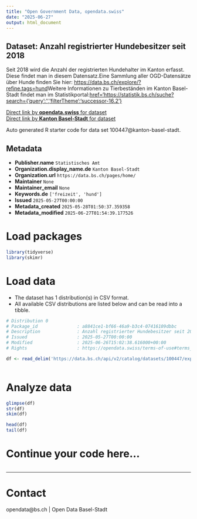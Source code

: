 ```yaml
---
title: "Open Government Data, opendata.swiss"
date: "2025-06-27"
output: html_document
---
```


## Dataset: Anzahl registrierter Hundebesitzer seit 2018

Seit 2018 wird die Anzahl der registrierten Hundehalter im Kanton erfasst. Diese findet man in diesem Datensatz.Eine Sammlung aller OGD-Datensätze über Hunde finden Sie hier: [https://data.bs.ch/explore/?refine.tags=hund](https://data.bs.ch/explore/?refine.tags=hund)Weitere Informationen zu Tierbeständen im Kanton Basel-Stadt findet man im Statistikportal:[href='https://statistik.bs.ch/suche?search={'query':'','filterTheme':'successor-16.2'}](https://statistik.bs.ch/suche?search={'query':'','filterTheme':'successor-16.2'})

[Direct link by **opendata.swiss** for dataset](https://opendata.swiss/de/dataset/anzahl-registrierte-hundebesitzer-seit-2018)<br>
[Direct link by **Kanton Basel-Stadt** for dataset](https://data.bs.ch/explore/dataset/100447/)

Auto generated R starter code for data set 100447@kanton-basel-stadt.

## Metadata

- **Publisher.name** `Statistisches Amt`
- **Organization.display_name.de** `Kanton Basel-Stadt`
- **Organization.url** `https://data.bs.ch/pages/home/`
- **Maintainer** `None`
- **Maintainer_email** `None`
- **Keywords.de** `['freizeit', 'hund']`
- **Issued** `2025-05-27T00:00:00`
- **Metadata_created** `2025-05-28T01:50:37.359358`
- **Metadata_modified** `2025-06-27T01:54:39.177526`


# Load packages

```r

library(tidyverse)
library(skimr)

```

# Load data

-   The dataset has 1 distribution(s) in CSV format.
-   All available CSV distributions are listed below and can be read into a tibble.

```r

# Distribution 0
# Package_id               : a8841ce1-bf66-46a9-b3c4-07416109dbbc
# Description              : Anzahl registrierter Hundebesitzer seit 2018 (csv)
# Issued                   : 2025-05-27T00:00:00
# Modified                 : 2025-06-26T15:02:38.616000+00:00
# Rights                   : https://opendata.swiss/terms-of-use#terms_by

df <- read_delim('https://data.bs.ch/api/v2/catalog/datasets/100447/exports/csv?use_labels=true')



```

# Analyze data

```r

glimpse(df)
str(df)
skim(df)

head(df)
tail(df)

```

# Continue your code here...

```r

```

------------------------------------------------------------------------

# Contact

opendata@bs.ch | Open Data Basel-Stadt
